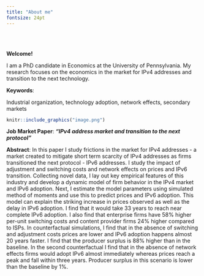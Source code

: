 ```yaml
---
title: "About me"
fontsize: 24pt
---
```




<div class = "row">
  
<div class = "col-md-6">
<br><br>

**Welcome!**

I am a PhD candidate in Economics at the University of Pennsylvania. 
My research focuses on the economics in the market for IPv4 addresses and transition to the next technology. 


**Keywords**:

Industrial organization, technology adoption, network effects, secondary markets 


</div>
<div class = "col-md-6">
```r
knitr::include_graphics("image.png")
```
</div>
</div> 

**Job Market Paper**: 
***"IPv4 address market and transition to the next protocol"***

**Abstract**: In this paper I study frictions in the market for IPv4 addresses - a market created to mitigate short term scarcity of IPv4 addresses as firms transitioned the next protocol - IPv6 addresses. I study the impact of adjustment and switching costs and network effects on prices and IPv6 transition. Collecting novel data, I lay out key empirical features of this industry and develop a dynamic model of firm behavior in the IPv4 market and IPv6 adoption. Next, I estimate the model parameters using simulated method of moments and use this to predict prices and IPv6 adoption. This model can explain the striking increase in prices observed as well as the delay in IPv6 adoption. I find that it would take 33 years to reach near complete IPv6 adoption. I also find that enterprise firms have 58\% higher per-unit switching costs and content provider firms 24\% higher compared to ISPs. In counterfactual simulations, I find that in the absence of switching and adjustment costs prices are lower and IPv6 adoption happens almost 20 years faster. I find that the producer surplus is 88\% higher than in the baseline. In the second counterfactual I find that in the absence of network effects firms would adopt IPv6 almost immediately whereas prices reach a peak and fall within three years. Producer surplus in this scenario is lower than the baseline by 1%.  
